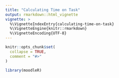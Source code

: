 ```yaml
---
title: "Calculating Time on Task"
output: rmarkdown::html_vignette
vignette: >
  %\VignetteIndexEntry{calculating-time-on-task}
  %\VignetteEngine{knitr::rmarkdown}
  %\VignetteEncoding{UTF-8}
---
```


```r
knitr::opts_chunk$set(
  collapse = TRUE,
  comment = "#>"
)
```

```r
library(moodleR)
```
